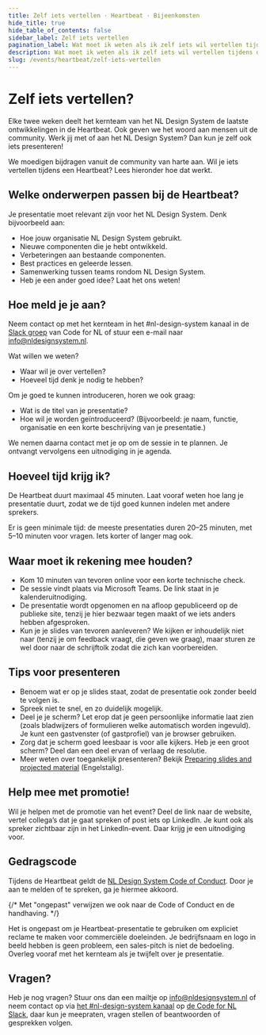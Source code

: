 ```yaml
---
title: Zelf iets vertellen · Heartbeat · Bijeenkomsten
hide_title: true
hide_table_of_contents: false
sidebar_label: Zelf iets vertellen
pagination_label: Wat moet ik weten als ik zelf iets wil vertellen tijdens de Heartbeat?
description: Wat moet ik weten als ik zelf iets wil vertellen tijdens de Heartbeat?
slug: /events/heartbeat/zelf-iets-vertellen
---
```


# Zelf iets vertellen?

Elke twee weken deelt het kernteam van het NL Design System de laatste ontwikkelingen in de Heartbeat. Ook geven we het woord aan mensen uit de community. Werk jij met of aan het NL Design System? Dan kun je zelf ook iets presenteren!

We moedigen bijdragen vanuit de community van harte aan. Wil je iets vertellen tijdens een Heartbeat? Lees hieronder hoe dat werkt.

## Welke onderwerpen passen bij de Heartbeat?

Je presentatie moet relevant zijn voor het NL Design System. Denk bijvoorbeeld aan:

- Hoe jouw organisatie NL Design System gebruikt.
- Nieuwe componenten die je hebt ontwikkeld.
- Verbeteringen aan bestaande componenten.
- Best practices en geleerde lessen.
- Samenwerking tussen teams rondom NL Design System.
- Heb je een ander goed idee? Laat het ons weten!

## Hoe meld je je aan?

Neem contact op met het kernteam in het #nl-design-system kanaal in de [Slack groep](http://praatmee.codefor.nl/) van Code for NL of stuur een e-mail naar [info@nldesignsystem.nl](mailto:info@nldesignsystem.nl).

Wat willen we weten?

- Waar wil je over vertellen?
- Hoeveel tijd denk je nodig te hebben?

Om je goed te kunnen introduceren, horen we ook graag:

- Wat is de titel van je presentatie?
- Hoe wil je worden geïntroduceerd? (Bijvoorbeeld: je naam, functie, organisatie en een korte beschrijving van je presentatie.)

We nemen daarna contact met je op om de sessie in te plannen. Je ontvangt vervolgens een uitnodiging in je agenda.

## Hoeveel tijd krijg ik?

De Heartbeat duurt maximaal 45 minuten. Laat vooraf weten hoe lang je presentatie duurt, zodat we de tijd goed kunnen indelen met andere sprekers.

Er is geen minimale tijd: de meeste presentaties duren 20–25 minuten, met 5–10 minuten voor vragen. Iets korter of langer mag ook.

## Waar moet ik rekening mee houden?

- Kom 10 minuten van tevoren online voor een korte technische check.
- De sessie vindt plaats via Microsoft Teams. De link staat in je kalenderuitnodiging.
- De presentatie wordt opgenomen en na afloop gepubliceerd op de publieke site, tenzij je hier bezwaar tegen maakt of we iets anders hebben afgesproken.
- Kun je je slides van tevoren aanleveren? We kijken er inhoudelijk niet naar (tenzij je om feedback vraagt, die geven we graag), maar sturen ze wel door naar de schrijftolk zodat die zich kan voorbereiden.

## Tips voor presenteren

- Benoem wat er op je slides staat, zodat de presentatie ook zonder beeld te volgen is.
- Spreek niet te snel, en zo duidelijk mogelijk.
- Deel je je scherm? Let erop dat je geen persoonlijke informatie laat zien (zoals bladwijzers of formulieren welke automatisch worden ingevuld). Je kunt een gastvenster (of gastprofiel) van je browser gebruiken.
- Zorg dat je scherm goed leesbaar is voor alle kijkers. Heb je een groot scherm? Deel dan een deel ervan of verlaag de resolutie.
- Meer weten over toegankelijk presenteren? Bekijk [Preparing slides and projected material](https://www.w3.org/WAI/teach-advocate/accessible-presentations/#speakers-planning-your-session%23preparing-slides-and-projected-material) (Engelstalig).

## Help mee met promotie!

Wil je helpen met de promotie van het event? Deel de link naar de website, vertel collega’s dat je gaat spreken of post iets op LinkedIn. Je kunt ook als spreker zichtbaar zijn in het LinkedIn-event. Daar krijg je een uitnodiging voor.

## Gedragscode

Tijdens de Heartbeat geldt de [NL Design System Code of Conduct](https://github.com/nl-design-system/.github/blob/main/CODE_OF_CONDUCT.nl.md). Door je aan te melden of te spreken, ga je hiermee akkoord.

{/* Met "ongepast" verwijzen we ook naar de Code of Conduct en de handhaving. */}

Het is ongepast om je Heartbeat-presentatie te gebruiken om expliciet reclame te maken voor commerciële doeleinden. Je bedrijfsnaam en logo in beeld hebben is geen probleem, een sales-pitch is niet de bedoeling. Overleg vooraf met het kernteam als je twijfelt over je presentatie.

## Vragen?

Heb je nog vragen? Stuur ons dan een mailtje op [info@nldesignsystem.nl](mailto:info@nldesignsystem.nl) of neem contact op via [het #nl-design-system kanaal](https://app.slack.com/huddle/T68FXPFQV/C7KDQRXMZ) op [de Code for NL Slack](https://praatmee.codefor.nl), daar kun je meepraten, vragen stellen of beantwoorden of gesprekken volgen.
